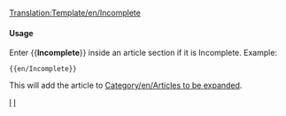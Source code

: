 <noinclude>[[Translation:Template/en/Incomplete]]{{en/-}}</noinclude>{{de/Ambox| Typ   = Inhalt
| Bild  = UnderConstructionOrange.png
| Text  = <strong>Unvollständig</strong><br>Bitte beachte, dass die Informationen auf dieser Seite noch nicht vollständig sind, da diese Seite noch in Bearbeitung ist.
}}<includeonly>{{{1|[[Category:en/Articles to be expanded]]}}}</includeonly><noinclude>

====Usage====
Enter <nowiki>{{</nowiki>'''Incomplete'''<nowiki>}}</nowiki> inside an article section if it is Incomplete. Example:
<pre>{{en/Incomplete}}</pre>
This will add the article to [[Category/en/Articles to be expanded]].

[[Category:en/Templates|I]][[Category:en/Message boxes|I]]</noinclude>